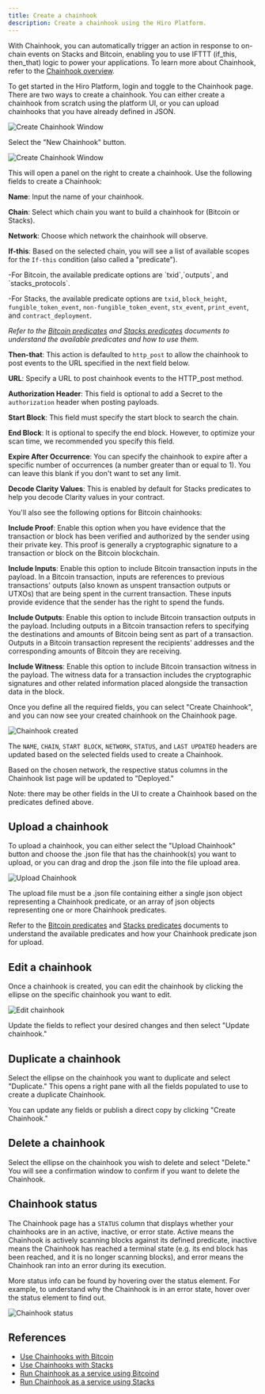 ```yaml
---
title: Create a chainhook
description: Create a chainhook using the Hiro Platform.
---
```


With Chainhook, you can automatically trigger an action in response to on-chain events on Stacks and Bitcoin, enabling you to use IFTTT (if_this, then_that) logic to power your applications. To learn more about Chainhook, refer to the [Chainhook overview](/stacks/chainhook).

To get started in the Hiro Platform, login and toggle to the Chainhook page. There are two ways to create a chainhook. You can either create a chainhook from scratch using the platform UI, or you can upload chainhooks that you have already defined in JSON.

![Create Chainhook Window](../images/chainhook/select-chainhook-tab.png)

Select the "New Chainhook" button.

![Create Chainhook Window](../images/chainhook/create-chainhook-window.png)

This will open a panel on the right to create a chainhook. Use the following fields to create a Chainhook:

**Name**: Input the name of your chainhook.

**Chain**: Select which chain you want to build a chainhook for (Bitcoin or Stacks).

**Network**: Choose which network the chainhook will observe.

**If-this**: Based on the selected chain, you will see a list of available scopes for the `If-this` condition (also called a "predicate").

<Callout title="Available Predicate Scopes">
  -For Bitcoin, the available predicate options are `txid`,`outputs`, and
  `stacks_protocols`.
  
  -For Stacks, the available predicate options are
  `txid`, `block_height`, `fungible_token_event`, `non-fungible_token_event`,
  `stx_event`, `print_event`, and `contract_deployment`.

_Refer to the [Bitcoin predicates](../../chainhook/guides/chainhooks-with-bitcoin.md) and [Stacks predicates](../../chainhook/guides/chainhooks-with-stacks.md) documents to understand the available predicates and how to use them._

</Callout>

**Then-that**: This action is defaulted to `http_post` to allow the chainhook to post events to the URL specified in the next field below.

**URL**: Specify a URL to post chainhook events to the HTTP_post method.

**Authorization Header**: This field is optional to add a Secret to the `authorization` header when posting payloads.

**Start Block**: This field must specify the start block to search the chain.

**End Block**: It is optional to specify the end block. However, to optimize your scan time, we recommended you specify this field.

**Expire After Occurrence**: You can specify the chainhook to expire after a specific number of occurrences (a number greater than or equal to 1). You can leave this blank if you don't want to set any limit.

**Decode Clarity Values**: This is enabled by default for Stacks predicates to help you decode Clarity values in your contract.

You'll also see the following options for Bitcoin chainhooks:

**Include Proof**: Enable this option when you have evidence that the transaction or block has been verified and authorized by the sender using their private key. This proof is generally a cryptographic signature to a transaction or block on the Bitcoin blockchain.

**Include Inputs**: Enable this option to include Bitcoin transaction inputs in the payload. In a Bitcoin transaction, inputs are references to previous transactions' outputs (also known as unspent transaction outputs or UTXOs) that are being spent in the current transaction. These inputs provide evidence that the sender has the right to spend the funds.

**Include Outputs**: Enable this option to include Bitcoin transaction outputs in the payload. Including outputs in a Bitcoin transaction refers to specifying the destinations and amounts of Bitcoin being sent as part of a transaction. Outputs in a Bitcoin transaction represent the recipients' addresses and the corresponding amounts of Bitcoin they are receiving.

**Include Witness**: Enable this option to include Bitcoin transaction witness in the payload. The witness data for a transaction includes the cryptographic signatures and other related information placed alongside the transaction data in the block.

Once you define all the required fields, you can select "Create Chainhook", and you can now see your created chainhook on the Chainhook page.

![Chainhook created](../images/chainhook/created.png)

The `NAME`, `CHAIN`, `START BLOCK`, `NETWORK`, `STATUS`, and `LAST UPDATED` headers are updated based on the selected fields used to create a Chainhook.

Based on the chosen network, the respective status columns in the Chainhook list page will be updated to "Deployed."

Note: there may be other fields in the UI to create a Chainhook based on the predicates defined above.

## Upload a chainhook

To upload a chainhook, you can either select the "Upload Chainhook" button and choose the .json file that has the chainhook(s) you want to upload, or you can drag and drop the .json file into the file upload area.

![Upload Chainhook](../images/chainhook/upload.png)

The upload file must be a .json file containing either a single json object representing a Chainhook predicate, or an array of json objects representing one or more Chainhook predicates.

Refer to the [Bitcoin predicates](../../chainhook/predicates/bitcoin) and [Stacks predicates](../../chainhook/predicates/stacks) documents to understand the available predicates and how your Chainhook predicate json for upload.

## Edit a chainhook

Once a chainhook is created, you can edit the chainhook by clicking the ellipse on the specific chainhook you want to edit.

![Edit chainhook](../images/chainhook/edit-chainhook.png)

Update the fields to reflect your desired changes and then select "Update chainhook."

## Duplicate a chainhook

Select the ellipse on the chainhook you want to duplicate and select "Duplicate." This opens a right pane with all the fields populated to use to create a duplicate Chainhook.

You can update any fields or publish a direct copy by clicking "Create Chainhook."

## Delete a chainhook

Select the ellipse on the chainhook you wish to delete and select "Delete." You will see a confirmation window to confirm if you want to delete the Chainhook.

## Chainhook status

The Chainhook page has a `STATUS` column that displays whether your chainhooks are in an active, inactive, or error state. Active means the Chainhook is actively scanning blocks against its defined predicate, inactive means the Chainhook has reached a terminal state (e.g. its end block has been reached, and it is no longer scanning blocks), and error means the Chainhook ran into an error during its execution.

More status info can be found by hovering over the status element. For example, to understand why the Chainhook is in an error state, hover over the status element to find out.

![Chainhook status](../images/chainhook/status-info.png)

## References

- [Use Chainhooks with Bitcoin](/stacks/chainhook/concepts/bitcoin-predicates)
- [Use Chainhooks with Stacks](/stacks/chainhook/concepts/stacks-predicates)
- [Run Chainhook as a service using Bitcoind](/stacks/chainhook/guides/chainhook-as-a-service)
- [Run Chainhook as a service using Stacks](/stacks/chainhook/guides/chainhook-as-a-service-with-stacks-node)
